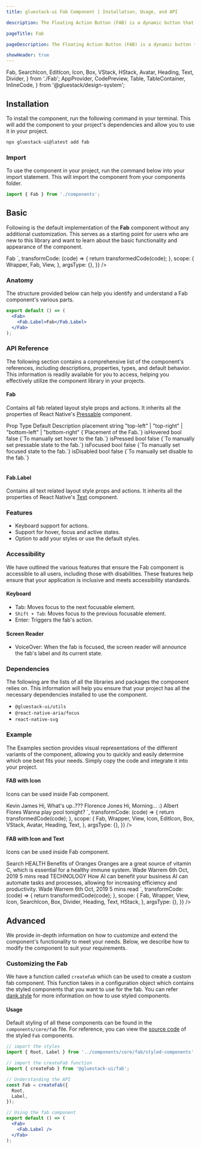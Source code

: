 ```yaml
---
title: gluestack-ui Fab Component | Installation, Usage, and API

description: The Floating Action Button (FAB) is a dynamic button that stays visible and provides access to a primary action throughout the user's journey in the application. It is a powerful UI element that adds a touch of elegance and convenience to the user experience.

pageTitle: Fab

pageDescription: The Floating Action Button (FAB) is a dynamic button that stays visible and provides access to a primary action throughout the user's journey in the application. It is a powerful UI element that adds a touch of elegance and convenience to the user experience.

showHeader: true
---
```



<Meta title="components/Others/Fab" />

  Fab,
  SearchIcon,
  EditIcon,
  Icon,
  Box,
  VStack,
  HStack,
  Avatar,
  Heading,
  Text,
  Divider,
} from './Fab';
  AppProvider,
  CodePreview,
  Table,
  TableContainer,
  InlineCode,
} from '@gluestack/design-system';



## Installation

To install the component, run the following command in your terminal. This will add the component to your project's dependencies and allow you to use it in your project.

```jsx
npx gluestack-ui@latest add fab
```

### Import

To use the component in your project, run the command below into your import statement. This will import the component from your components folder.

```jsx
import { Fab } from './components';
```

## Basic

Following is the default implementation of the **Fab** component without any additional customization. This serves as a starting point for users who are new to this library and want to learn about the basic functionality and appearance of the component.

<AppProvider>
  <CodePreview
    showComponentRenderer={true}
    showArgsController={false}
    metaData={{
      code: `
        <View style={{height:60}}>
          <Fab>
            <Fab.Label>Fab</Fab.Label>
          </Fab>
        </View>
`,
      transformCode: (code) => {
        return transformedCode(code);
      },
      scope: {
        Wrapper,
        Fab,
        View,
      },
      argsType: {},
    }}
  />
</AppProvider>

### Anatomy

The structure provided below can help you identify and understand a Fab component's various parts.

```jsx
export default () => (
  <Fab>
    <Fab.Label>Fab</Fab.Label>
  </Fab>
);
```

### API Reference

The following section contains a comprehensive list of the component's references, including descriptions, properties, types, and default behavior. This information is readily available for you to access, helping you effectively utilize the component library in your projects.

#### Fab

Contains all fab related layout style props and actions.
It inherits all the properties of React Native's [Pressable](https://reactnative.dev/docs/pressable#props) component.

<AppProvider>
  <TableContainer>
    <Table>
      <Table.THead>
        <Table.TR>
          <Table.TH>
            <Table.TText>Prop</Table.TText>
          </Table.TH>
          <Table.TH>
            <Table.TText>Type</Table.TText>
          </Table.TH>
          <Table.TH>
            <Table.TText>Default</Table.TText>
          </Table.TH>
          <Table.TH>
            <Table.TText>Description</Table.TText>
          </Table.TH>
        </Table.TR>
      </Table.THead>
      <Table.TBody>
        <Table.TR>
          <Table.TD>
            <Table.TText>
              <InlineCode>placement</InlineCode>
            </Table.TText>
          </Table.TD>
          <Table.TD>
            <Table.TText>string</Table.TText>
          </Table.TD>
          <Table.TD>
            <Table.TText>"top-left" | "top-right" |
             "bottom-left" | "bottom-right"</Table.TText>
</Table.TD>
<Table.TD>
<Table.TText>{`Placement of the Fab.`}</Table.TText>
</Table.TD>
</Table.TR>
<Table.TR>
<Table.TD>
<Table.TText>
<InlineCode>isHovered</InlineCode>
</Table.TText>
</Table.TD>
<Table.TD>
<Table.TText>bool</Table.TText>
</Table.TD>
<Table.TD>
<Table.TText>false</Table.TText>
</Table.TD>
<Table.TD>
<Table.TText>{`To manually set hover to the fab.`}</Table.TText>
</Table.TD>
</Table.TR>
<Table.TR>
<Table.TD>
<Table.TText>
<InlineCode>isPressed</InlineCode>
</Table.TText>
</Table.TD>
<Table.TD>
<Table.TText>bool</Table.TText>
</Table.TD>
<Table.TD>
<Table.TText>false</Table.TText>
</Table.TD>
<Table.TD>
<Table.TText>{`To manually set pressable state to the fab.`}</Table.TText>
</Table.TD>
</Table.TR>
<Table.TR>
<Table.TD>
<Table.TText>
<InlineCode>isFocused</InlineCode>
</Table.TText>
</Table.TD>
<Table.TD>
<Table.TText>bool</Table.TText>
</Table.TD>
<Table.TD>
<Table.TText>false</Table.TText>
</Table.TD>
<Table.TD>
<Table.TText>{`To manually set focused state to the fab.`}</Table.TText>
</Table.TD>
</Table.TR>
<Table.TR>
<Table.TD>
<Table.TText>
<InlineCode>isDisabled</InlineCode>
</Table.TText>
</Table.TD>
<Table.TD>
<Table.TText>bool</Table.TText>
</Table.TD>
<Table.TD>
<Table.TText>false</Table.TText>
</Table.TD>
<Table.TD>
<Table.TText>{`To manually set disable to the fab.`}</Table.TText>
</Table.TD>
</Table.TR>
</Table.TBody>
</Table>

  </TableContainer>
</AppProvider>

#### Fab.Label

Contains all text related layout style props and actions.
It inherits all the properties of React Native's [Text](https://reactnative.dev/docs/text#props) component.

### Features

- Keyboard support for actions.
- Support for hover, focus and active states.
- Option to add your styles or use the default styles.

### Accessibility

We have outlined the various features that ensure the Fab component is accessible to all users, including those with disabilities. These features help ensure that your application is inclusive and meets accessibility standards.

#### Keyboard

- Tab: Moves focus to the next focusable element.
- `Shift + Tab`: Moves focus to the previous focusable element.
- Enter: Triggers the fab's action.

#### Screen Reader

- VoiceOver: When the fab is focused, the screen reader will announce the fab's label and its current state.

### Dependencies

The following are the lists of all the libraries and packages the component relies on. This information will help you ensure that your project has all the necessary dependencies installed to use the component.

- `@gluestack-ui/utils`
- `@react-native-aria/focus`
- `react-native-svg`

### Example

The Examples section provides visual representations of the different variants of the component, allowing you to quickly and easily determine which one best fits your needs. Simply copy the code and integrate it into your project.

#### FAB with Icon

Icons can be used inside Fab component.

<AppProvider>
  <CodePreview
    showComponentRenderer={true}
    showArgsController={false}
    metaData={{
      code: `
        <Box h={198} w={476} borderColor='$trueGray300' borderRadius='$lg' borderWidth={1} p={24}>
        <VStack space='md' h={150} w={428} >
          <Box w='100%' h={42} flexDirection='row'>
            <Avatar h={36} w={36} mr={8} mt={3}>
              <Avatar.Image
                source={{
                uri: "https://media.istockphoto.com/id/1338134336/photo/headshot-portrait-african-30s-man-smile-look-at-camera.jpg?b=1&s=170667a&w=0&k=20&c=j-oMdWCMLx5rIx-_W33o3q3aW9CiAWEvv9XrJQ3fTMU=",
                }}
              />
            </Avatar>
            <VStack m={0} p={0}>
              <Heading color='#171717' p={0} m={0} size='xs' fontStyle='regular'>
                Kevin James
              </Heading>
              <Text color='#171717' p={0} m={0} size='xs'>
                Hi, What's up..???
              </Text>
            </VStack>
          </Box>
          <Box w='100%' h={42} flexDirection='row'>
            <Avatar h={36} w={36} mr={8} mt={3}>
              <Avatar.Image
                source={{
                uri: "https://images.unsplash.com/photo-1494790108377-be9c29b29330?ixlib=rb-1.2.1&ixid=MnwxMjA3fDB8MHxwaG90by1wYWdlfHx8fGVufDB8fHx8&auto=format&fit=crop&w=687&q=80",
                }}
              />
            </Avatar>
            <VStack m={0} p={0}>
              <Heading color='#171717' p={0} m={0} size='xs' fontStyle='regular'>
                Florence Jones
              </Heading>
              <Text color='#171717' p={0} m={0} size='xs'>
                Hi, Morning... :)
              </Text>
            </VStack>
          </Box>
          <Box w='100%' h={42} flexDirection='row'>
            <Avatar h={36} w={36} mr={8} mt={3}>
              <Avatar.Image
                source={{
                uri: "https://images.unsplash.com/photo-1517070208541-6ddc4d3efbcb?ixlib=rb-4.0.3&ixid=MnwxMjA3fDB8MHxwaG90by1wYWdlfHx8fGVufDB8fHx8&auto=format&fit=crop&w=987&q=80",
                }}
              />
            </Avatar>
            <VStack m={0} p={0}>
              <Heading color='#171717' p={0} m={0} size='xs' fontStyle='regular'>
                Albert Flores
              </Heading>
              <Text color='#171717' p={0} m={0} size='xs'>
                Wanna play pool tonight?
              </Text>
            </VStack>
          </Box>
        </VStack>
          <Fab bg="#059669" height='$12' width='$12'>
            <EditIcon />
          </Fab>
        </Box>
      `,
      transformCode: (code) => {
        return transformedCode(code);
      },
      scope: {
        Fab,
        Wrapper,
        View,
        Icon,
        EditIcon,
        Box,
        VStack,
        Avatar,
        Heading,
        Text,
      },
      argsType: {},
    }}
  />
</AppProvider>

#### FAB with Icon and Text

Icons can be used inside Fab component.

<AppProvider>
  <CodePreview
    showComponentRenderer={true}
    showArgsController={false}
    metaData={{
      code: `
      <Box sx={{h:'380px', w:'386px', borderColor:'$trueGray300', borderRadius:'8px', borderWidth:'1px', borderStyle:'solid'}} py={56} px={24}>
        <Fab bg="#4F46E5" height="$9" width={93} p="$0" position="absolute" top={16}>
          <SearchIcon/>
          <Fab.Label fontSize="$sm" color="$trueGray50" width="$12">Search</Fab.Label>
        </Fab>
        <Box h={118}>
          <Text m={0} p={0} size='xs' color='$darkBlue600' fontWeight={700}>
            HEALTH
          </Text>
          <Heading m={0} p={0} size='xs'>
            Benefits of Oranges
          </Heading>
          <Text size='xs' mt={6}>
            Oranges are a great source of vitamin C, which is essential for a healthy immune system.
          </Text>
          <HStack space='sm' mt={12}>
            <Text size='xs'>
              Wade Warrem
            </Text>
            <Divider orientation='vertical' color='$trueGray300'/>
            <Text size='xs'>
              6th Oct, 2019
            </Text>
            <Divider orientation='vertical' color='$trueGray300'/>
            <Text size='xs'>
              5 mins read
            </Text>
          </HStack>
        </Box>
        <Divider
          sx={{
            bg:"$trueGray300",
            _dark: {
              bg: "$trueGray300",
            },
            my:"$4"
          }}/>
        <Box h={118}>
          <Text m={0} p={0} size='xs' color='$darkBlue600' fontWeight={700}>
            TECHNOLOGY
          </Text>
          <Heading m={0} p={0} size='xs'>
            How AI can benefit your business
          </Heading>
          <Text size='xs' mt={6}>
            AI can automate tasks and processes, allowing for increasing efficiency and productivity.
          </Text>
          <HStack space='sm' mt={12}>
            <Text size='xs'>
              Wade Warrem
            </Text>
            <Divider orientation='vertical' color='$trueGray300'/>
            <Text size='xs'>
              6th Oct, 2019
            </Text>
            <Divider orientation='vertical' color='$trueGray300'/>
            <Text size='xs'>
              5 mins read
            </Text>
          </HStack>
        </Box>
      </Box>
      `,
      transformCode: (code) => {
        return transformedCode(code);
      },
      scope: {
        Fab,
        Wrapper,
        View,
        Icon,
        SearchIcon,
        Box,
        Divider,
        Heading,
        Text,
        HStack,
      },
      argsType: {},
    }}
  />
</AppProvider>

## Advanced

We provide in-depth information on how to customize and extend the component's functionality to meet your needs. Below, we describe how to modify the component to suit your requirements.

### Customizing the Fab

We have a function called `createFab` which can be used to create a custom fab component. This function takes in a configuration object which contains the styled components that you want to use for the fab. You can refer [dank.style](https://dank.style/) for more information on how to use styled components.

#### Usage

Default styling of all these components can be found in the `components/core/fab` file. For reference, you can view the [source code](https://github.com/gluestack/gluestack-ui/blob/development/example/storybook/src/components/Fab/index.tsx) of the styled `Fab` components.

```jsx
// import the styles
import { Root, Label } from '../components/core/fab/styled-components';

// import the createFab function
import { createFab } from '@gluestack-ui/fab';

// Understanding the API
const Fab = createFab({
  Root,
  Label,
});

// Using the fab component
export default () => (
  <Fab>
    <Fab.Label />
  </Fab>
);
```
